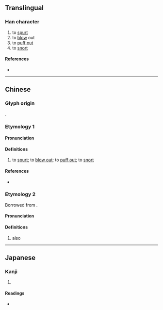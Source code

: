 {{character info/new}}
==Translingual==

===Han character===
{{Han char|rn=30|rad=口|as=05|sn=8|four=65030|canj=RDM|ids=⿰口本}}

# to [[spurt]]
# to [[blow]] out
# to [[puff out]]
# to [[snort]]

====References====
* {{Han ref|kx=0181.230|dkj=03428|hdz=10598.070|uh=5460|ud=21600|bh=CBEB|bd=52203}}

----

==Chinese==

===Glyph origin===
{{Han compound|口|本|ls=psc|c1=s|c2=p}}.

===Etymology 1===
{{zh-forms}}

====Pronunciation====
{{zh-pron
|m=pěn
|c=pan3
|cat=v
}}

====Definitions====
{{zh-hanzi}}

# {{zh-hg}} to [[spurt]]; to [[blow out]]; to [[puff out]]; to [[snort]]

====References====
* {{R:yue:Hanzi}}

===Etymology 2===
{{zh-forms|alt=本}}
Borrowed from {{bor|zh|ms|pun}}.

====Pronunciation====
{{zh-pron
|mn=pn,sg:pún
|cat=v
}}

====Definitions====
{{zh-hanzi}}

# {{lb|zh|Malaysia|&|Singapore|_|Hokkien}} also

----

==Japanese==

===Kanji===
{{ja-kanji|grade=|rs=口05}}

# {{defn|lang=ja|sort=口05}}

====Readings====
* {{ja-readings|on=[[ほん]] (hon)|kun=}}